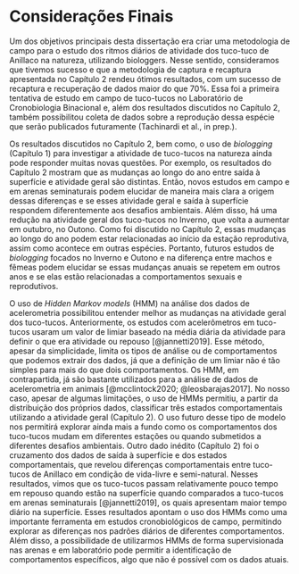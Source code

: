 # Considerações Finais {-}

Um dos objetivos principais desta dissertação era criar uma metodologia de campo para o estudo dos ritmos diários de atividade dos tuco-tuco de Anillaco na natureza, utilizando biologgers. Nesse sentido, consideramos que tivemos sucesso e que a metodologia de captura e recaptura apresentada no Capítulo 2 rendeu ótimos resultados, com um sucesso de recaptura e recuperação de dados maior do que 70%. Essa foi a primeira tentativa de estudo em campo de tuco-tucos no Laboratório de Cronobiologia Binacional e, além dos resultados discutidos no Capítulo 2, também possibilitou coleta de dados sobre a reprodução dessa espécie que serão publicados futuramente (Tachinardi et al., in prep.).

Os resultados discutidos no Capítulo 2, bem como, o uso de _biologging_ (Capítulo 1) para investigar a atividade de tuco-tucos na natureza ainda pode responder muitas novas questões. Por exemplo, os resultados do Capítulo 2 mostram que as mudanças ao longo do ano entre saída à superfície e atividade geral são distintas. Então, novos estudos em campo e em arenas seminaturais podem elucidar de maneira mais clara a origem dessas diferenças e se esses atividade geral e saída à superfície respondem diferentemente aos desafios ambientais. Além disso, há uma redução na atividade geral dos tuco-tucos no Inverno, que volta a aumentar em outubro, no Outono. Como foi discutido no Capítulo 2, essas mudanças ao longo do ano podem estar relacionadas ao início da estação reprodutiva, assim como acontece em outras espécies. Portanto, futuros estudos de _biologging_ focados no Inverno e Outono e na diferença entre machos e fêmeas podem elucidar se essas mudanças anuais se repetem em outros anos e se elas estão relacionadas a comportamentos sexuais e reprodutivos.

O uso de _Hidden_ _Markov_ _models_ (HMM) na análise dos dados de acelerometria possibilitou entender melhor as mudanças na atividade geral dos tuco-tucos. Anteriormente, os estudos com acelerômetros em tuco-tucos usaram um valor de limiar baseado na média diária da atividade para definir o que era atividade ou repouso [@jannetti2019]. Esse método, apesar da simplicidade, limita os tipos de análise ou de comportamentos que podemos extrair dos dados, já que a definição de um limiar não é tão simples para mais do que dois comportamentos. Os HMM, em contrapartida, já são bastante utilizados para a análise de dados de acelerometria em animais [@mcclintock2020; @leosbarajas2017]. No nosso caso, apesar de algumas limitações, o uso de HMMs permitiu, a partir da distribuição dos próprios dados, classificar três estados comportamentais utilizando a atividade geral (Capítulo 2). O uso futuro desse tipo de modelo nos permitirá explorar ainda mais a fundo como os comportamentos dos tuco-tucos mudam em diferentes estações ou quando submetidos a diferentes desafios ambientais. Outro dado inédito (Capítulo 2) foi o cruzamento dos dados de saída à superfície e dos estados comportamentais, que revelou diferenças comportamentais entre tuco-tucos de Anillaco em condição de vida-livre e semi-natural. Nesses resultados, vimos que os tuco-tucos passam relativamente pouco tempo em repouso quando estão na superfície quando comparados a  tuco-tucos em arenas seminaturais [@jannetti2019], os quais apresentam maior tempo diário na superfície. Esses resultados apontam o uso dos HMMs como uma importante ferramenta em estudos cronobiológicos de campo, permitindo explorar as diferenças nos padrões diários de diferentes comportamentos. Além disso, a possibilidade de utilizarmos HMMs de forma supervisionada nas arenas e em laboratório pode permitir a identificação de comportamentos específicos, algo que não é possível com os dados atuais.
